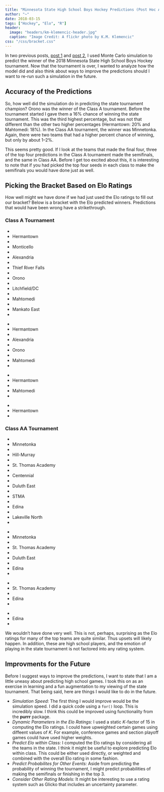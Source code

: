 ```yaml
---
title: "Minnesota State High School Boys Hockey Predictions (Post Hoc Analysis)"
author: "~"
date: 2018-03-15
tags: ["Hockey", "Elo", "R"]
header:
  image: "headers/km-klemencic-header.jpg"
  caption: "Image Credit: A flickr photo by K.M. Klemencic"
css: "/css/bracket.css"
---
```


In two previous posts, [post 1](/post/2018-03-03-boys-hockey/) and [post 2](/post/2018-03-08-boys-hockey/), I used Monte Carlo simulation to predict the winner of the 2018 Minnesota State High School Boys Hockey tournament. Now that the tournament is over, I wanted to analyze how the model did and also think about ways to improve the predictions should I want to re-run such a simulation in the future. 

## Accuracy of the Predictions

So, how well did the simulation do in predicting the state tournament champion? Orono was the winner of the Class A tournament. Before the tournament started I gave them a 16\% chance of winning the state tournament. This was the third highest percentage, but was not that different than the other two higher percentages (Hermantown: 20\% and Mahtomedi: 18\%). In the Class AA tournament, the winner was Minnetonka. Again, there were two teams that had a higher percent chance of winning, but only by about 1&ndash;2\%.  

This seems pretty good. If I look at the teams that made the final four, three of the top four predictions in the Class A tournament made the semifinals, and the same in Class AA. Before I get too excited about this, it is interesting to note that if you had picked the top four seeds in each class to make the semifinals you would have done just as well.

## Picking the Bracket Based on Elo Ratings

How well might we have done if we had just used the Elo ratings to fill out our bracket? Below is a bracket with the Elo predicted winners. Predictions that would have been wrong have a strikethrough. 

### Class A Tournament

<main id="tournament">

<ul class="round round-1">
<li class="spacer">&nbsp;</li>

<li class="game game-top">Hermantown</li>
<li class="game game-spacer">&nbsp;</li>
<li class="game game-bottom ">Monticello</li>

<li class="spacer">&nbsp;</li>
		
<li class="game game-top">Alexandria</li>
<li class="game game-spacer">&nbsp;</li>
<li class="game game-bottom ">Thief River Falls</li>

<li class="spacer">&nbsp;</li>
		
<li class="game game-top">Orono</li>
<li class="game game-spacer">&nbsp;</li>
<li class="game game-bottom ">Litchfield/DC</li>

<li class="spacer">&nbsp;</li>
		
<li class="game game-top">Mahtomedi</li>
<li class="game game-spacer">&nbsp;</li>
<li class="game game-bottom ">Mankato East</li>

<li class="spacer">&nbsp;</li>
</ul>

<ul class="round round-2">
<li class="spacer">&nbsp;</li>
		
<li class="game game-top">Hermantown</li>
<li class="game game-spacer">&nbsp;</li>
<li class="game game-bottom ">Alexandria</li>

<li class="spacer">&nbsp;</li>
		
<li class="game game-top">Orono</li>
<li class="game game-spacer">&nbsp;</li>
<li class="game game-bottom ">Mahtomedi</li>

<li class="spacer">&nbsp;</li>

</ul>

<ul class="round round-3">
<li class="spacer">&nbsp;</li>
		
<li class="game game-top winner">Hermantown</li>
<li class="game game-spacer">&nbsp;</li>
<li class="game game-bottom winner">Mahtomedi</li>

<li class="spacer">&nbsp;</li>
</ul>

<ul class="round round-1">
<li class="spacer">&nbsp;</li>
<li class="game game-bottom winner">Hermantown</li>
<li class="spacer">&nbsp;</li>
</ul>

</main>


### Class AA Tournament

<main id="tournament">

<ul class="round round-1">
<li class="spacer">&nbsp;</li>

<li class="game game-top">Minnetonka</li>
<li class="game game-spacer">&nbsp;</li>
<li class="game game-bottom ">Hill-Murray</li>

<li class="spacer">&nbsp;</li>
		
<li class="game game-top">St. Thomas Academy</li>
<li class="game game-spacer">&nbsp;</li>
<li class="game game-bottom ">Centennial</li>

<li class="spacer">&nbsp;</li>
		
<li class="game game-top">Duluth East</li>
<li class="game game-spacer">&nbsp;</li>
<li class="game game-bottom ">STMA</li>

<li class="spacer">&nbsp;</li>
		
<li class="game game-top">Edina</li>
<li class="game game-spacer">&nbsp;</li>
<li class="game game-bottom ">Lakeville North</li>

<li class="spacer">&nbsp;</li>
</ul>

<ul class="round round-2">
<li class="spacer">&nbsp;</li>
		
<li class="game game-top">Minnetonka</li>
<li class="game game-spacer">&nbsp;</li>
<li class="game game-bottom winner">St. Thomas Academy</li>

<li class="spacer">&nbsp;</li>
		
<li class="game game-top">Duluth East</li>
<li class="game game-spacer">&nbsp;</li>
<li class="game game-bottom ">Edina</li>

<li class="spacer">&nbsp;</li>

</ul>

<ul class="round round-3">
<li class="spacer">&nbsp;</li>
		
<li class="game game-top winner">St. Thomas Academy</li>
<li class="game game-spacer">&nbsp;</li>
<li class="game game-bottom winner">Edina</li>

<li class="spacer">&nbsp;</li>
</ul>

<ul class="round round-1">
<li class="spacer">&nbsp;</li>
<li class="game game-bottom winner">Edina</li>
<li class="spacer">&nbsp;</li>
</ul>

</main>


We wouldn't have done very well. This is not, perhaps, surprising as the Elo ratings for many of the top teams are quite similar. Thus upsets will likely happen. In addition, these are high school players, and the emotion of playing in the state tournament is not factored into any rating system.

## Improvments for the Future

Before I suggest ways to improve the predictions, I want to state that I am a little uneasy about predicting high school games. I took this on as an exercise in learning and a fun augmentation to my viewing of the state tournament. That being said, here are things I would like to do in the future.

- *Simulation Speed:* The first thing I would improve would be the simulation speed. I did a quick code using a `for()` loop. This is incredibly slow. I think this could be improved using functionality from the **purrr** package.
- *Dynamic Parameters in the Elo Ratings:* I used a static $K$-factor of 15 in computing the Elo ratings. I could have upweighted certain games using diffeent values of $K$. For example, conference games and section playoff games could have used higher weights.
- *Predict Elo within Class:* I computed the Elo ratings by considering all the teams in the state. I think it might be useful to explore predicting Elo within class. This could be either used directly, or weighted and combined with the overall Elo rating in some fashion.
- *Predict Probabilites for Other Events:* Aside from predicting the probability of winning the tournament, I might predict probabilities of making the semifinals or finishing in the top 3. 
- *Consider Other Rating Models:* It might be interesting to use a rating system such as Glicko that includes an uncertainty parameter.

